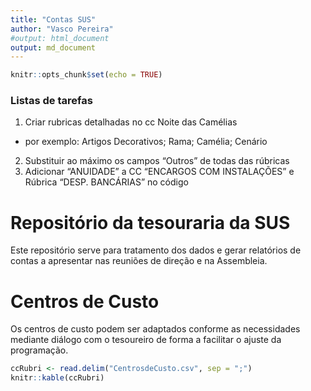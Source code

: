 ```yaml
---
title: "Contas SUS"
author: "Vasco Pereira"
#output: html_document
output: md_document
---
```


```r
knitr::opts_chunk$set(echo = TRUE)
```
### Listas de tarefas
1. Criar rubricas detalhadas no cc Noite das Camélias
  - por exemplo: Artigos Decorativos; Rama; Camélia; Cenário
2. Substituir ao máximo os campos "Outros" de todas das rúbricas
3. Adicionar "ANUIDADE" a CC "ENCARGOS COM INSTALAÇÕES" e Rúbrica "DESP. BANCÁRIAS" no código

# Repositório da tesouraria da SUS   
Este repositório serve para tratamento dos dados e gerar relatórios de contas a apresentar nas reuniões de direção e na Assembleia.   

# Centros de Custo   
Os centros de custo podem ser adaptados conforme as necessidades mediante diálogo com o tesoureiro de forma a facilitar o ajuste da programação.   

```r
ccRubri <- read.delim("CentrosdeCusto.csv", sep = ";")
knitr::kable(ccRubri)
```
